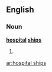 ==English==

===Noun===
'''[[hospital]] [[ship]]s'''

# {{plural of|[[hospital ship]]}}

[[ar:hospital ships]]